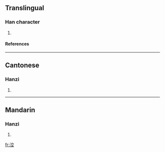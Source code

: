 ==Translingual==
===Han character===
{{Han char|rn=85|rad=水|as=08|sn=11|four=3311<sub>1</sub>|canj=水十金一 (EJCM)}}
# {{defn|Han|sort=水08}}
====References====
{{Han ref|kx=0628.070|dkj=17589|dj=1030.010|hdz=31662.020|uh=6DB3|ud=28083|bh=D5E3|bd=54755}}

----
==Cantonese==
===Hanzi===
{{yue-hanzi|jyut=|y=gung1}}
# {{defn|Cantonese}}

----
==Mandarin==
===Hanzi===
{{cmn-hanzi|pin=[[kōng]] (kong1), [[wǎn]] (wan3)|wg=k'ung<sup>1</sup>, wan<sup>3</sup>}}
# {{defn|Mandarin}}

[[fr:涳]]